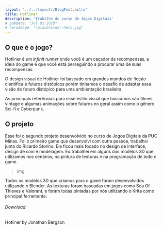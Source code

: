```yaml
---
layout: "../../layouts/BlogPost.astro"
title: Hotliner
description: 'Trabalho do curso de Jogos Digitais'
# pubDate: "Jul 01 2020"
# heroImage: "/placeholder-hero.jpg"
---
```



## O que é o jogo?

Hotliner é um *infinit runner* onde você é um caçador de recompensas, a ideia do game é que você está perseguindo a procurar uma de suas recompensas.

O design visual de Hotliner foi baseado em grandes mundos de ficção científica e futuros distópicos porém tínhamos o desafio de adaptar essa visão de futuro distópico para uma ambientação brasileira.

<IframeYouTube id="3SvpNIqm2dg" />

As principais referências para esse estilo visual que buscamos são filmes vintage e algumas animações sobre futuros no geral assim como o gênero Sci-fi e Cyberpunk.

## O projeto

Esse foi o segundo projeto desenvolvido no curso de Jogos Digitais da PUC Minas. Foi o primeiro game que desenvolvi com outra pessoa, trabalhei junto do Ricardo Storino. Ele ficou mais focado no design de interface, design de som e modelagem. Eu trabalhei em alguns dos modelos 3D que utilizamos nos cenários, na pintura de texturas e na programação de todo o game.

> img

Todos os modelos 3D que criamos para o game foram desenvolvidos utilizando o Blender. As texturas foram baseadas em jogos como Sea Of Thieves e Valorant, e foram todas pintadas por nós utilizando o Krita como principal ferramenta.

###### Download:

<IframeItchIO id="912367" link-url="https://jonathanbergson.itch.io/hotliner">
  Hotliner by Jonathan Bergson
</IframeItchIO>

